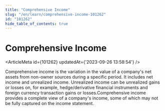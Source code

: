 ```yaml
---
title: "Comprehensive Income"
slug: "/en/learn/comprehensive-income-101262"
id: "101262"
hide_table_of_contents: true
---
```



# Comprehensive Income

<ArticleMeta id={101262} updatedAt={'2023-09-26 13:58:54'} />
<div className='border-solid border-b border-t-0 my-4 border-[var(--ifm-color-gray-300)]' />

Comprehensive income is the variation in the value of a company's net assets from non-owner sources during a specific period. It includes net income and unrealized income. Unrealized income can be unrealized gains or losses on, for example, hedge/derivative financial instruments and foreign currency transaction gains or losses.Comprehensive income provides a complete view of a company's income, some of which may not be fully captured on the income statement.
